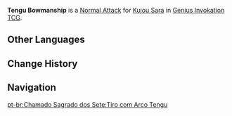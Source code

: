 {{About|the Character Card Skill for [[Genius Invokation TCG]]|the Playable Character Talent|Tengu Bowmanship}}
{{Genius Invokation TCG Skill Infobox
|title      = Tengu Bowmanship
|image      = Tengu Bowmanship Character Card Skill.png
|type       = Normal Attack
|character  = Kujou Sara
|element    = Electro
|matching   = 1
|unaligned  = 2
|effect     = Deals 2 {{Color|Physical DMG}}.
|order      = 1
}}
'''Tengu Bowmanship''' is a [[Character Card Normal Attack|Normal Attack]] for [[Kujou Sara (Character Card)|Kujou Sara]] in [[Genius Invokation TCG]].

==Other Languages==
{{Other Languages|Transclude=Tengu Bowmanship}}

==Change History==
{{Change History|3.5}}

==Navigation==
{{Genius Invokation TCG Skill Navbox|Kujou Sara}}
[[pt-br:Chamado Sagrado dos Sete:Tiro com Arco Tengu]]